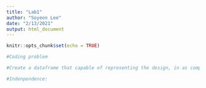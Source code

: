 ```yaml
---
title: "Lab1"
author: "Soyeon Lee"
date: "2/13/2021"
output: html_document
---
```


```r
knitr::opts_chunk$set(echo = TRUE)
```

```r
#Coding problem

#Create a dataframe that capable of representing the design, in as complete a way as you can, in the Slamecka (1960) paper

#Indenpendence:
```

